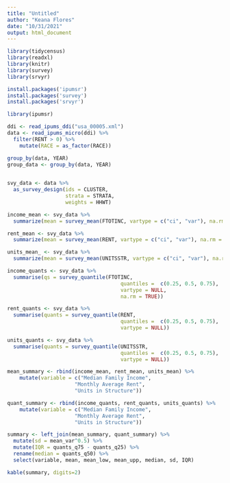 ```yaml
---
title: "Untitled"
author: "Keana Flores"
date: "10/31/2021"
output: html_document
---
```


```r
library(tidycensus)
library(readxl)
library(knitr)
library(survey)
library(srvyr)

```

```r
install.packages('ipumsr')
install.packages('survey')
install.packages('srvyr')
```

```r
library(ipumsr)
```


```r
ddi <- read_ipums_ddi("usa_00005.xml")
data <- read_ipums_micro(ddi) %>%
  filter(RENT > 0) %>%
    mutate(RACE = as_factor(RACE)) 

```

```r
group_by(data, YEAR)
group_data <- group_by(data, YEAR)
  
```



```r
svy_data <- data %>%
  as_survey_design(ids = CLUSTER,
                   strata = STRATA,
                   weights = HHWT)

```

```r

income_mean <- svy_data %>%
  summarize(mean = survey_mean(FTOTINC, vartype = c("ci", "var"), na.rm = TRUE))

rent_mean <- svy_data %>%
  summarize(mean = survey_mean(RENT, vartype = c("ci", "var"), na.rm = TRUE))

units_mean_ <- svy_data %>%
  summarize(mean = survey_mean(UNITSSTR, vartype = c("ci", "var"), na.rm = TRUE))

```

```r
income_quants <- svy_data %>%
  summarise(qs = survey_quantile(FTOTINC, 
                                     quantiles =  c(0.25, 0.5, 0.75),
                                     vartype = NULL,
                                     na.rm = TRUE)) 

rent_quants <- svy_data %>%
  summarise(quants = survey_quantile(RENT, 
                                     quantiles =  c(0.25, 0.5, 0.75),
                                     vartype = NULL)) 

units_quants <- svy_data %>%
  summarise(quants = survey_quantile(UNITSSTR, 
                                     quantiles =  c(0.25, 0.5, 0.75),
                                     vartype = NULL))


```

```r
mean_summary <- rbind(income_mean, rent_mean, units_mean) %>%
    mutate(variable = c("Median Family Income",
                      "Monthly Average Rent",
                      "Units in Structure"))

quant_summary <- rbind(income_quants, rent_quants, units_quants) %>%
    mutate(variable = c("Median Family Income",
                      "Monthly Average Rent",
                      "Units in Structure"))

summary <- left_join(mean_summary, quant_summary) %>%
  mutate(sd = mean_var^0.5) %>%
  mutate(IQR = quants_q75 - quants_q25) %>%
  rename(median = quants_q50) %>%
  select(variable, mean, mean_low, mean_upp, median, sd, IQR)

kable(summary, digits=2)

```













